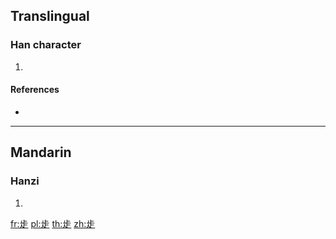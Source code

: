 ==Translingual==

===Han character===
{{Han char|rn=77|rad=止|as=04|sn=8|four=|canj=XXYLM,YLMO}}

# {{defn|Han|sort=止04}}

====References====
* {{Han ref|kx=0576.040|dkj=16277|dj=0966.040|hdz=21441.010|uh=6B68|ud=27496}}

----

==Mandarin==

===Hanzi===
{{cmn-hanzi|pin=[[bù]] ([[bu4]])|wg=pu<sup>4</sup>}}

# {{defn|lang=cmn|sort=止04}}

[[fr:歨]]
[[pl:歨]]
[[th:歨]]
[[zh:歨]]